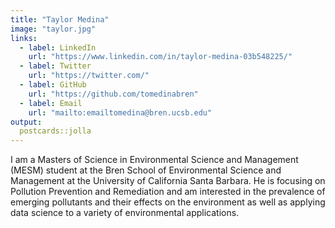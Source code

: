 ```yaml
---
title: "Taylor Medina"
image: "taylor.jpg"
links:
  - label: LinkedIn
    url: "https://www.linkedin.com/in/taylor-medina-03b548225/"
  - label: Twitter
    url: "https://twitter.com/"
  - label: GitHub
    url: "https://github.com/tomedinabren"
  - label: Email
    url: "mailto:emailtomedina@bren.ucsb.edu"
output:
  postcards::jolla
---
```

 
I am a Masters of Science in Environmental Science and Management (MESM) student at the Bren School of Environmental Science and Management at the University of California Santa Barbara. He is focusing on Pollution Prevention and Remediation and am interested in the prevalence of emerging pollutants and their effects on the environment as well as applying data science to a variety of environmental applications.
